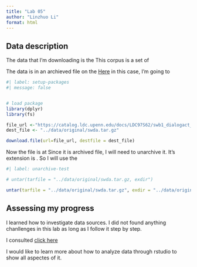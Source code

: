 ```yaml
---
title: "Lab 05"
author: "Linzhuo Li"
format: html
---
```


<!--
Overall: Great job, Linzhuo. You are really stepping it up in your labs. :) In this lab, the code works. Which is great. I still want to remind you that we use Quarto so we can add documentation of our steps as part of the same document that we use to perform the processing steps. So keep that in mind.


A side note. For files/ folders we do not have permission to share, we willl use the .gitignore file to ignore them. So for example, in your code the data is written to the `data/original/swda` folder. Since we cannot share this data legally, we add this path to the .gitignore file. I've done this for you, so take a look at the .gitignore file in your repository.

-->


## Data description

<!--
the nature of the data
the source of the data
the acquisition strategy that will be used
the format of the data
the license of the data
-->

<!-- It would be good to actually complete this description in full prose. -->

The data that I'm downloading is the
This corpus is a set of

The data is in an archieved file on the
[Here]()
in this case, I'm going to



```r
#| label: setup-packages
#| message: false


# load package
library(dplyr)
library(fs)
```


<!-- This code looks good. Nice job. -->

```r
file_url <-"https://catalog.ldc.upenn.edu/docs/LDC97S62/swb1_dialogact_annot.tar.gz"
dest_file <- "../data/original/swda.tar.gz"

download.file(url=file_url, destfile = dest_file)
```

<!-- Again, full description is good to have in your QMD documents. -->

Now the file is at
Since it is archived file, I will need to unarchive it. It's extension is . So I will use the


<!-- This also is good code. -->

```r
#| label: unarchive-test

# untar(tarfile = "../data/original/swda.tar.gz, exdir")

untar(tarfile = "../data/original/swda.tar.gz", exdir = "../data/original/swda")
```

## Assessing my progress

<!-- The code in your lab works. There is a another step you could add, however. You could add a control statement to check to see if the data is already downloaded and if so, then skip the download process. This step is a bit more advanced -but good to know that you can do this. -->

I learned how to investigate data sources.
I did not found anything chanllenges in this lab as long as I follow it step by step.

<!-- Great. -->

I consulted [click here](https://qtalr.github.io/qtalrkit/articles/recipe-5.html)

<!-- We will get to the actual analysis of datasets in a few chapters. Then we will actually get to see more interesting things about langage. These preparation steps are just so that we know our the quality of our dataset is good and that we have the necessary variables/ attributes to conduct the analysis. -->

I would like to learn more about how to analyze data through rstudio to show all aspectes of it.



